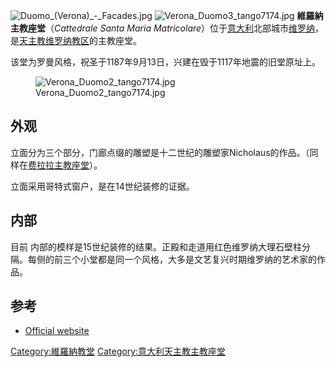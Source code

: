 [[Image:Duomo_(Verona)_-_Facades.jpg|thumb]]
[[Image:Verona_Duomo3_tango7174.jpg|thumb]]
'''維羅納主教座堂'''（''Cattedrale Santa Maria Matricolare''）位于[[意大利|意大利]]北部城市[[维罗纳|维罗纳]]，是[[天主教维罗纳教区|天主教维罗纳教区]]的主教座堂。

该堂为罗曼风格，祝圣于1187年9月13日，兴建在毁于1117年地震的旧堂原址上。

[[Image:Verona_Duomo2_tango7174.jpg|thumb]]
==外观==
立面分为三个部分，门廊点缀的雕塑是十二世纪的雕塑家Nicholaus的作品。（同样在[[费拉拉主教座堂|费拉拉主教座堂]]）。

立面采用哥特式窗户，是在14世纪装修的证据。

==内部==
目前 内部的模样是15世纪装修的结果。正殿和走道用红色维罗纳大理石壁柱分隔。每侧的前三个小堂都是同一个风格，大多是文艺复兴时期维罗纳的艺术家的作品。

==参考==
*[http://www.cattedralediverona.it/ Official website] {{Wayback|url=http://www.cattedralediverona.it/ |date=20210126192032 }} {{it icon}}
{{Coord|45.447045|10.996849|display=title}}

{{意大利天主教主教座堂}}

[[Category:維羅納教堂|Category:維羅納教堂]]
[[Category:意大利天主教主教座堂|Category:意大利天主教主教座堂]]